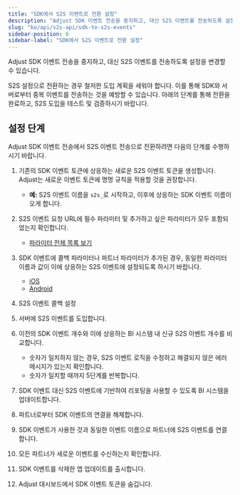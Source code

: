 ```yaml
---
title: "SDK에서 S2S 이벤트로 전환 설정"
description: "Adjust SDK 이벤트 전송을 중지하고, 대신 S2S 이벤트를 전송하도록 설정을 변경할 수 있습니다."
slug: "ko/api/s2s-api/sdk-to-s2s-events"
sidebar-position: 6
sidebar-label: "SDK에서 S2S 이벤트로 전환 설정"
---
```


Adjust SDK 이벤트 전송을 중지하고, 대신 S2S 이벤트를 전송하도록 설정을 변경할 수 있습니다.

S2S 설정으로 전환하는 경우 철저한 도입 계획을 세워야 합니다. 이를 통해 SDK와 서버로부터 중복 이벤트를 전송하는 것을 예방할 수 있습니다. 아래의 단계를 통해 전환을 완료하고, S2S 도입을 테스트 및 검증하시기 바랍니다.

## 설정 단계

Adjust SDK 이벤트 전송에서 S2S 이벤트 전송으로 전환하려면 다음의 단계를 수행하시기 바랍니다.

1. 기존의 SDK 이벤트 토큰에 상응하는 새로운 S2S 이벤트 토큰을 생성합니다. Adjust는 새로운 이벤트 토큰에 명명 규칙을 적용할 것을 권장합니다.

   -  **예:** S2S 이벤트 이름을 `s2s_`로 시작하고, 이후에 상응하는 SDK 이벤트 이름이 오게 합니다.

2. S2S 이벤트 요청 URL에 필수 파라미터 및 추가하고 싶은 파라미터가 모두 포함되었는지 확인합니다.

   -  [파라미터 전체 목록 보기](https://help.adjust.com/ko/article/server-to-server-events#required-parameters)

3. SDK 이벤트에 콜백 파라미터나 파트너 파라미터가 추가된 경우, 동일한 파라미터 이름과 값이 이에 상응하는 S2S 이벤트에 설정되도록 하시기 바랍니다.

   -  [iOS](/ko/sdk/ios/features/events#add-callback-parameters)
   -  [Android](/ko/sdk/android/features/events#add-callback-parameters)

4. S2S 이벤트 콜백 설정
5. 서버에 S2S 이벤트를 도입합니다.
6. 이전의 SDK 이벤트 개수와 이에 상응하는 BI 시스템 내 신규 S2S 이벤트 개수를 비교합니다.

   -  숫자가 일치하지 않는 경우, S2S 이벤트 로직을 수정하고 해결되지 않은 에러 메시지가 있는지 확인합니다.
   -  숫자가 일치할 때까지 5단계를 반복합니다.

7. SDK 이벤트 대신 S2S 이벤트에 기반하여 리포팅을 사용할 수 있도록 BI 시스템을 업데이트합니다.
8. 파트너로부터 SDK 이벤트의 연결을 해제합니다.
9. SDK 이벤트가 사용한 것과 동일한 이벤트 이름으로 파트너에 S2S 이벤트를 연결합니다.
10.   모든 파트너가 새로운 이벤트를 수신하는지 확인합니다.
11.   SDK 이벤트를 삭제한 앱 업데이트를 출시합니다.
12.   Adjust 대시보드에서 SDK 이벤트 토큰을 숨깁니다.
